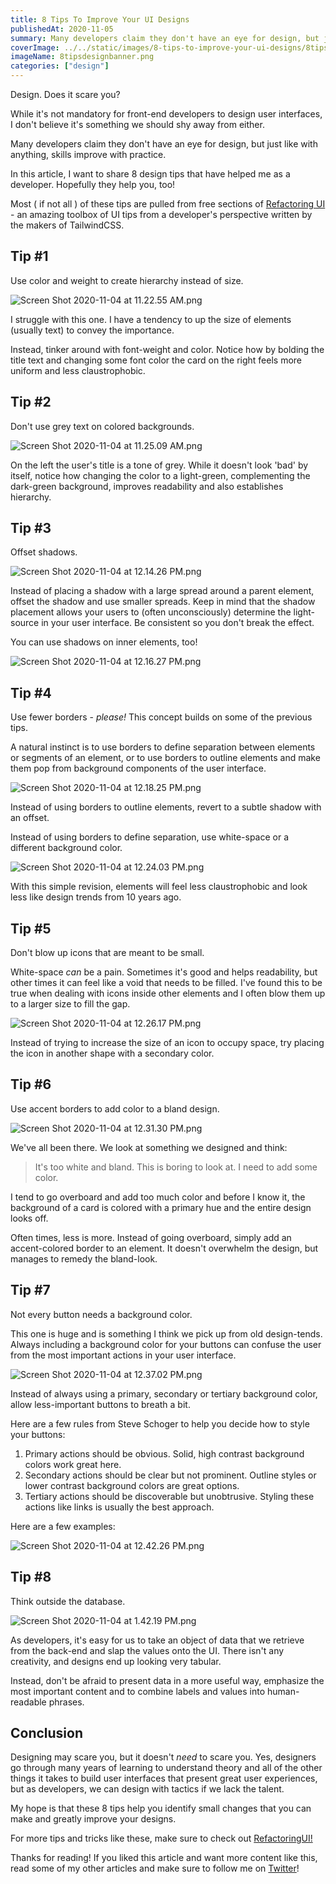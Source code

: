 ```yaml
---
title: 8 Tips To Improve Your UI Designs
publishedAt: 2020-11-05
summary: Many developers claim they don't have an eye for design, but just like with anything, skills improve with practice. In this article, I want to share 8 design tips that have helped me as a developer. Hopefully they help you, too!
coverImage: ../../static/images/8-tips-to-improve-your-ui-designs/8tipsdesignbanner.png
imageName: 8tipsdesignbanner.png
categories: ["design"]
---
```


Design. Does it scare you?

While it's not mandatory for front-end developers to design user interfaces, I don't believe it's something we should shy away from either.

Many developers claim they don't have an eye for design, but just like with anything, skills improve with practice.

In this article, I want to share 8 design tips that have helped me as a developer. Hopefully they help you, too!

Most ( if not all ) of these tips are pulled from free sections of [Refactoring UI](https://refactoringui.com/book/) - an amazing toolbox of UI tips from a developer's perspective written by the makers of TailwindCSS.

## Tip #1

Use color and weight to create hierarchy instead of size.

![Screen Shot 2020-11-04 at 11.22.55 AM.png](https://cdn.hashnode.com/res/hashnode/image/upload/v1604510584475/POg0zbBSj.png)

I struggle with this one. I have a tendency to up the size of elements (usually text) to convey the importance.

Instead, tinker around with font-weight and color. Notice how by bolding the title text and changing some font color the card on the right feels more uniform and less claustrophobic.

## Tip #2

Don't use grey text on colored backgrounds.

![Screen Shot 2020-11-04 at 11.25.09 AM.png](https://cdn.hashnode.com/res/hashnode/image/upload/v1604510715655/GrUJyDAv1.png)

On the left the user's title is a tone of grey. While it doesn't look 'bad' by itself, notice how changing the color to a light-green, complementing the dark-green background, improves readability and also establishes hierarchy.

## Tip #3

Offset shadows.

![Screen Shot 2020-11-04 at 12.14.26 PM.png](https://cdn.hashnode.com/res/hashnode/image/upload/v1604513673356/ulmmCH8WN.png)

Instead of placing a shadow with a large spread around a parent element, offset the shadow and use smaller spreads. Keep in mind that the shadow placement allows your users to (often unconsciously) determine the light-source in your user interface. Be consistent so you don't break the effect.

You can use shadows on inner elements, too!

![Screen Shot 2020-11-04 at 12.16.27 PM.png](https://cdn.hashnode.com/res/hashnode/image/upload/v1604513884807/Y_0JTVHu5.png)

## Tip #4

Use fewer borders - _please!_
This concept builds on some of the previous tips.

A natural instinct is to use borders to define separation between elements or segments of an element, or to use borders to outline elements and make them pop from background components of the user interface.

![Screen Shot 2020-11-04 at 12.18.25 PM.png](https://cdn.hashnode.com/res/hashnode/image/upload/v1604513954146/h_aXNIkOu.png)

Instead of using borders to outline elements, revert to a subtle shadow with an offset.

Instead of using borders to define separation, use white-space or a different background color.

![Screen Shot 2020-11-04 at 12.24.03 PM.png](https://cdn.hashnode.com/res/hashnode/image/upload/v1604514250081/k-5uOnWmD.png)

With this simple revision, elements will feel less claustrophobic and look less like design trends from 10 years ago.

## Tip #5

Don't blow up icons that are meant to be small.

White-space _can_ be a pain. Sometimes it's good and helps readability, but other times it can feel like a void that needs to be filled. I've found this to be true when dealing with icons inside other elements and I often blow them up to a larger size to fill the gap.

![Screen Shot 2020-11-04 at 12.26.17 PM.png](https://cdn.hashnode.com/res/hashnode/image/upload/v1604514410045/8I4ftPg-x.png)

Instead of trying to increase the size of an icon to occupy space, try placing the icon in another shape with a secondary color.

## Tip #6

Use accent borders to add color to a bland design.

![Screen Shot 2020-11-04 at 12.31.30 PM.png](https://cdn.hashnode.com/res/hashnode/image/upload/v1604514697946/qhzaXNrH2.png)

We've all been there.
We look at something we designed and think:

> It's too white and bland. This is boring to look at. I need to add some color.

I tend to go overboard and add too much color and before I know it, the background of a card is colored with a primary hue and the entire design looks off.

Often times, less is more. Instead of going overboard, simply add an accent-colored border to an element. It doesn't overwhelm the design, but manages to remedy the bland-look.

## Tip #7

Not every button needs a background color.

This one is huge and is something I think we pick up from old design-tends. Always including a background color for your buttons can confuse the user from the most important actions in your user interface.

![Screen Shot 2020-11-04 at 12.37.02 PM.png](https://cdn.hashnode.com/res/hashnode/image/upload/v1604515029886/enzPE9BCB.png)

Instead of always using a primary, secondary or tertiary background color, allow less-important buttons to breath a bit.

Here are a few rules from Steve Schoger to help you decide how to style your buttons:

1. Primary actions should be obvious. Solid, high contrast background colors work great here.
2. Secondary actions should be clear but not prominent. Outline styles or lower contrast background colors are great options.
3. Tertiary actions should be discoverable but unobtrusive. Styling these actions like links is usually the best approach.

Here are a few examples:

![Screen Shot 2020-11-04 at 12.42.26 PM.png](https://cdn.hashnode.com/res/hashnode/image/upload/v1604515362039/0J_0fmxth.png)

## Tip #8

Think outside the database.

![Screen Shot 2020-11-04 at 1.42.19 PM.png](https://cdn.hashnode.com/res/hashnode/image/upload/v1604518949671/JTE-Enr3X.png)

As developers, it's easy for us to take an object of data that we retrieve from the back-end and slap the values onto the UI. There isn't any creativity, and designs end up looking very tabular.

Instead, don't be afraid to present data in a more useful way, emphasize the most important content and to combine labels and values into human-readable phrases.

## Conclusion

Designing may scare you, but it doesn't _need_ to scare you. Yes, designers go through many years of learning to understand theory and all of the other things it takes to build user interfaces that present great user experiences, but as developers, we can design with tactics if we lack the talent.

My hope is that these 8 tips help you identify small changes that you can make and greatly improve your designs.

For more tips and tricks like these, make sure to check out [RefactoringUI!](https://refactoringui.com/book/)

Thanks for reading! If you liked this article and want more content like this, read some of my other articles and make sure to follow me on [Twitter](https://twitter.com/BraydonCoyer)!
